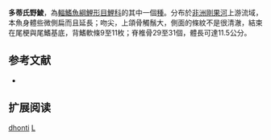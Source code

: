 {{Speciesbox
| name = 多蒂氏野鯪
| image = 
| status = LC
| status_system = iucn3.1
| genus = Labeo
| species = dhonti
| authority = [[Boulenger|Boulenger]], 1920
| synonyms = 
}}
'''多蒂氏野鯪'''，為[[輻鰭魚綱|輻鰭魚綱]][[鯉形目|鯉形目]][[鯉科|鯉科]]的其中一個[[種|種]]。分布於[[非洲|非洲]][[剛果河|剛果河]]上游流域，本魚身體些微側扁而且延長；吻尖，上頜骨觸鬚大，側面的條紋不是很清澈，結束在尾梗與尾鰭基底，背鰭軟條9至11枚；脊椎骨29至31個，體長可達11.5公分。

== 参考文献 ==
{{refbegin}}
*{{FishBase_species|genus=Labeo|species=dhonti|year=2011|month=12}}
{{refend}}

== 扩展阅读 ==
{{refbegin}}
{{wikispecies-inline|Labeo dhonti|多蒂氏野鯪}}
{{refend}}
{{Taxonbar|from=Q2783599}}

[[Category:野鯪屬|dhonti]]
[[Category:1920年描述的鱼类|L]]


{{魚類小作品}}